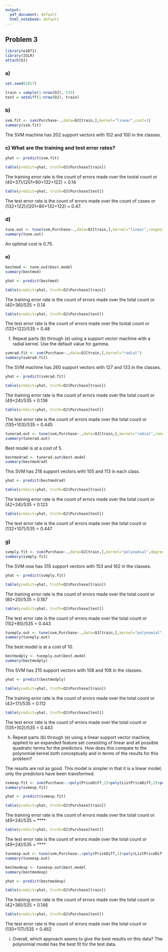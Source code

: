 ```yaml
---
output:
  pdf_document: default
  html_notebook: default
---
```

## Problem 3


```r
library(e1071)
library(ISLR)
attach(OJ)
```


### a) 
```r
set.seed(2017)

train = sample(1:nrow(OJ), 535)
test = setdiff(1:nrow(OJ), train)
```


### b)
```r
svm.fit <- svm(Purchase~.,data=OJ[train,],kernel="linear",cost=1)
summary(svm.fit)
```
The SVM machine has 202 support vectors with 102 and 100 in the classes.


### c) What are the training and test error rates?
```r
yhat <- predict(svm.fit)

table(predict=yhat, truth=OJ$Purchase[train])
```
The training error rate is the count of errors made over the tootal count or (40+37)/(201+80+132+122) = 0.14

```r
table(predict=yhat, truth=OJ$Purchase[test])
```
The test error rate is the count of errors made over the count of cases or (132+122)/(201+80+132+122) = 0.47.


### d)
```r
tune.out <- tune(svm,Purchase~.,data=OJ[train,],kernel="linear",ranges=list(cost=c(0.01,0.05,0.1,0.5,0.7,0.75,0.85,0.95,1,5,7.5,8,10)))
summary(tune.out)
```
An optimal cost is 0.75.


### e)
```r
bestmod <- tune.out$best.model
summary(bestmod)
```

```r
yhat <- predict(bestmod)

table(predict=yhat, truth=OJ$Purchase[train])
```
The training error rate is the count of errors made over the total count or (40+36)/535 = 0.14

```r
table(predict=yhat, truth=OJ$Purchase[test])
```
The test error rate is the count of errors made over the tootal count or (133+122)/535 = 0.48


(f) Repeat parts (b) through (e) using a support vector machine with a radial kernel. Use the default value for gamma.
```r
svmrad.fit <- svm(Purchase~.,data=OJ[train,],kernel="radial")
summary(svmrad.fit)
```
The SVM machine has 260 support vectors with 127 and 133 in the classes.


```r
yhat <- predict(svmrad.fit)

table(predict=yhat, truth=OJ$Purchase[train])
```
The training error rate is the count of errors made over the total count or (49+24)/535 = 0.136

```r
table(predict=yhat, truth=OJ$Purchase[test])
```
The test error rate is the count of errors made over the total count or (135+103)/535 = 0.445

```r

tunerad.out <- tune(svm,Purchase~.,data=OJ[train,],kernel="radial",ranges=list(cost=c(0.01,0.05,0.1,0.5,1,5,10)))
summary(tunerad.out)
```
Best model is at a cost of 5.


```r
bestmodrad <- tunerad.out$best.model
summary(bestmodrad)
```
This SVM has 218 support vectors wiht 105 and 113 in each class.


```r
yhat <- predict(bestmodrad)

table(predict=yhat, truth=OJ$Purchase[train])
```
The training error rate is the count of errors made over the total count or (42+24)/535 = 0.123


```r
table(predict=yhat, truth=OJ$Purchase[test])
```
The test error rate is the count of errors made over the total count or (132+107)/535 = 0.447


### g)
```r
svmply.fit <- svm(Purchase~.,data=OJ[train,],kernel="polynomial",degree=2)
summary(svmply.fit)
```
The SVM now has 315 support vectors with 153 and 162 in the classes.


```r
yhat <- predict(svmply.fit)

table(predict=yhat, truth=OJ$Purchase[train])
```
The training error rate is the count of errors made over the total count or (80+20)/535 = 0.187

```r
table(predict=yhat, truth=OJ$Purchase[test])
```
The test error rate is the count of errors made over the total count or (152+85)/535 = 0.443


```r
tuneply.out <- tune(svm,Purchase~.,data=OJ[train,],kernel="polynomial",ranges=list(cost=c(0.01,0.05,0.1,0.5,1,5,10)))
summary(tuneply.out)
```
The best model is at a cost of 10.


```r
bestmodply <- tuneply.out$best.model
summary(bestmodply)
```
This SVM has 215 support vectors with 108 and 108 in the classes.


```r
yhat <- predict(bestmodply)

table(predict=yhat, truth=OJ$Purchase[train])
```
The training error rate is the count of errors made over the total count or (43+17)/535 = 0.112


```r
table(predict=yhat, truth=OJ$Purchase[test])
```
The test error rate is the count of errors made over the total count or (135+102)/535 = 0.443





(h) Repeat parts (b) through (e) using a linear support vector machine, applied to an expanded feature set consisting of linear and all possible quadratic terms for the predictors. How does this compare to the polynomial kernel both conceptually and in terms of the results for this problem?

The results are not as good. This model is simpler in that it is a linear model; only the predictors have been transformed.

```r
svmexp.fit <- svm(Purchase~.+poly(PriceDiff,2)+poly(ListPriceDiff,2)+poly(DiscMM,2)+poly(LoyalCH,2)+poly(SalePriceMM,2)+poly(SalePriceCH,2)+poly(PctDiscMM,2)+poly(PctDiscCH,2),data=OJ[train,],kernel="linear")
summary(svmexp.fit)
```

```r
yhat <- predict(svmexp.fit)

table(predict=yhat, truth=OJ$Purchase[train])
```
The training error rate is the count of errors made over the total count or (49+24)/535 = ****

```r
table(predict=yhat, truth=OJ$Purchase[test])
```
The test error rate is the count of errors made over the total count or (49+24)/535 = ****

```r

tuneexp.out <- tune(svm,Purchase~.+poly(PriceDiff,2)+poly(ListPriceDiff,2)+poly(DiscMM,2)+poly(LoyalCH,2)+poly(SalePriceMM,2)+poly(SalePriceCH,2)+poly(PctDiscMM,2)+poly(PctDiscCH,2),data=OJ[train,],kernel="linear",ranges=list(cost=c(0.01,0.05,0.1,0.5,1,5,10)))
summary(tuneexp.out)
```

```r
bestmodexp <- tuneexp.out$best.model
summary(bestmodexp)
```

```r
yhat <- predict(bestmodexp)

table(predict=yhat, truth=OJ$Purchase[train])


```
The training error rate is the count of errors made over the total count or (42+36)/535 = 0.146


```r
table(predict=yhat, truth=OJ$Purchase[test])
```
The test error rate is the count of errors made over the total count or (130+117)/535 = 0.462




(i) Overall, which approach seems to give the best results on this data?
The polynomial model has the best fit for the test data.
